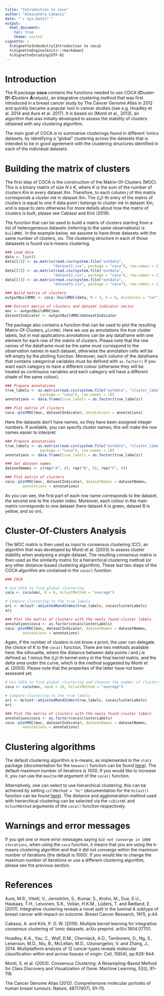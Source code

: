 ```yaml
---
title: "Introduction to coca"
author: "Alessandra Cabassi"
date: "`r Sys.Date()`"
output:
  html_document:
    toc: true
    theme: united
vignette: >
  %\VignetteIndexEntry{Introduction to coca}
  %\VignetteEngine{knitr::rmarkdown}
  %\VignetteEncoding{UTF-8}
---
```


# Introduction

The R package **coca** contains the functions needed to use COCA (**C**luster-**O**f-**C**lusters 
**A**nalysis), an integrative clustering method that was first introduced in a breast cancer study
by The Cancer Genome Atlas in 2012 and quickly became a popular tool in cancer studies (see e.g.
Hoadley et al. 2014 and Aure et al. 2017). It is based on \emph{Consensus Clustering} (Monti et al.,
2013), an algorithm that was initially developed to assess the stability of clusters obtained with
any clustering algorithm.

The main goal of COCA is to summarise clusterings found in different ’omics datasets, by identifying
a “global" clustering across the datasets that is intended to be in good agreement with the
clustering structures identified in each of the individual datasets.

# Building the matrix of clusters

The first step of COCA is the construction of the Matrix-Of-Clusters (MOC). This is a binary matrix
of size _N x K_, where _K_ is the sum of the number of clusters _Km_ in every dataset _Xm_.
Therefore, to each column _j_ of this matrix corresponds a cluster _mk_ in dataset _Xm_. The
_(i,j)_-th entry of the matrix of clusters is equal to one if data point _i_ belongs to cluster _mk_
in dataset _Xm_, and is equal to zero otherwise.For more details about how the matrix of clusters is
built, please see Cabassi and Kirk (2019).

The function that can be used to build a matrix of clusters starting from a list of heterogeneous
datasets (referring to the same observations) is `buildMOC`.
In the example below, we assume to have three datasets with the same number of clusters, six. The clustering structure in each of those dataasets is found via k-means clustering.

```r
### Load data
data <- list()
data[[1]] <- as.matrix(read.csv(system.file("extdata",
                      "dataset1.csv", package = "coca"), row.names = 1))
data[[2]] <- as.matrix(read.csv(system.file("extdata",
                      "dataset2.csv", package = "coca"), row.names = 1))
data[[3]] <- as.matrix(read.csv(system.file("extdata",
                      "dataset3.csv", package = "coca"), row.names = 1))

### Build matrix of clusters
outputBuildMOC <- coca::buildMOC(data, M = 3, K = 6, distances = "cor")

### Extract matrix of clusters and dataset indicator vector
moc <- outputBuildMOC$moc
datasetIndicator <- outputBuildMOC$datasetIndicator
```

The package also contains a function that can be used to plot the resulting Matrix-Of-Clusters,
`plotMOC`. Here we use as annotations the true cluster labels, but in real applications annotations
can be any dataframe with one element for each row of the matrix of clusters. Please note that the
row names of the dataframe must be the same must correspond to the observation names in each
dataset, otherwise the annotation cells will be left empty by the plotting function. Moreover, each
column of the dataframe that contains categorical variables must be defined with `as.factor()` if
you want each category to have a different colour (otherwise they will be treated as continuous
variables and each category will have a different shade of the same colour).

```r

### Prepare annotations
true_labels <- as.matrix(read.csv(system.file("extdata", "cluster_labels.csv",
                package = "coca"), row.names = 1))
annotations <- data.frame(true_labels = as.factor(true_labels))

### Plot matrix of clusters
coca::plotMOC(moc, datasetIndicator, annotations = annotations)
```

Here the datasets don't have names, so they have been assigned integer numbers. If available, you
can specify cluster names; this will make the row names easier to interpret.

```r

### Prepare annotations
true_labels <- as.matrix(read.csv(system.file("extdata", "cluster_labels.csv",
                package = "coca"), row.names = 1))
annotations <- data.frame(true_labels = as.factor(true_labels))

### Set dataset names
datasetNames <- c(rep("A", 6), rep("B", 6), rep("C", 6))

### Plot matrix of clusters
coca::plotMOC(moc, datasetIndicator, datasetNames = datasetNames,
        annotations = annotations)
```

As you can see, the first part of each row name corresponds to the dataset, the second one to the
cluster index. Moreover, each colour in the main matrix corresponds to one dataset (here dataset A
is green, dataset B is yellow, and so on).   

# Cluster-Of-Clusters Analysis

The MOC matrix is then used as input to consensus clustering (CC), an algorithm that was developed
by Monti et al. (2003) to assess cluster stability when analysing a single dataset. The resulting
consensus matrix is then used as the similarity matrix for a hierarchical clustering method (or any
other distance-based clustering algorithm). These last two steps of the COCA algorithm are contained
in the `coca()` function.

```r
### COCA

# Use COCA to find global clustering
coca <- coca(moc, K = 6, hclustMethod = "average")

# Compare clustering to the true labels
ari <- mclust::adjustedRandIndex(true_labels, coca$clusterLabels)
ari

### Plot the matrix of clusters with the newly found cluster labels
annotations$coca <- as.factor(coca$clusterLabels)
coca::plotMOC(moc, datasetIndicator, datasetNames = datasetNames,
        annotations = annotations)
```

Again, if the number of clusters is not know a priori, the user can delegate the choice of K to the
`coca()` function. There are two methods available here: the silhouette, where the distance between
data points _i_ and _j_ is defined as _1_ minus the _(i,j)_-th kernel entry in the final kernel
matrix, and the delta area under the curve, which is the method suggested by Monti et al. (2003).
Please note that the properties of the latter have not been assessed yet.

```r

# Use COCA to find global clustering and chooose the number of clusters
coca <- coca(moc, maxK = 10, hclustMethod = "average")

# Compare clustering to the true labels
ari <- mclust::adjustedRandIndex(true_labels, coca$clusterLabels)
ari

### Plot the matrix of clusters with the newly found cluster labels
annotations$coca <- as.factor(coca$clusterLabels)
coca::plotMOC(moc, datasetIndicator, datasetNames = datasetNames,
        annotations = annotations)
```

# Clustering algorithms 

The default clustering algorithm is k-means, as implemented in the `stats` package (documentation
for the `kmeans()` function  can be found [here](https://www.rdocumentation.org/packages/stats/versions/3.6.2/topics/kmeans)). The default
maximum number of iterations is 1000. If you would like to increase it, you can use the `maxIterKM`
argument of the `coca()` function. 

Alternatively, one can select to use hierarchical clustering; this can be achieved by setting
`ccClMethod = "hc"` (documentation for the `hclust()` function can be found [here](https://www.rdocumentation.org/packages/stats/versions/3.6.2/topics/hclust)). The distance 
and agglomeration method used with hierarchical clustering can be selected via the `ccDistHC` and
`hclustMethod` arguments of the `coca()` function respectively.

# Warnings and error messages

If you get one or more error messages saying `did not converge in 1000 iterations`, when using the
`coca` function, it means that you are using the k-means clustering algorithm and that it did not
converge within the maximum number of iterations (the default is 1000). If you would like to change
the maximum number of iterations or use a different clustering algorithm, please see the previous
section.

# References

Aure, M.R., Vitelli, V., Jernström, S., Kumar, S., Krohn, M., Due, E.U., Haukaas, T.H., Leivonen,
S.K., Vollan, H.K.M., Lüders, T. and Rødland, E. (2017). Integrative clustering reveals a novel
split in the luminal A subtype of breast cancer with impact on outcome. Breast Cancer Research,
19(1), p.44.

Cabassi, A. and Kirk, P. D. W. (2019). Multiple kernel learning for integrative consensus
clustering of ’omic datasets. arXiv preprint. arXiv:1904.07701.

Hoadley, K.A., Yau, C., Wolf, D.M., Cherniack, A.D., Tamborero, D., Ng, S., Leiserson, M.D., Niu,
B., McLellan, M.D., Uzunangelov, V. and Zhang, J., 2014. Multiplatform analysis of 12 cancer types
reveals molecular classification within and across tissues of origin. Cell, 158(4), pp.929-944.

Monti, S. et al. (2003). Consensus Clustering: A Resampling-Based Method for Class Discovery and
Visualization of Gene. Machine Learning, 52(i), 91–118.

The Cancer Genome Atlas (2012). Comprehensive molecular portraits of human breast tumours. Nature,
487(7407), 61–70.

